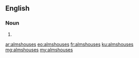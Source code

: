 ==English==

===Noun===
{{head|en|plural}}

# {{plural of|almshouse|lang=en|nocat=1}}

[[ar:almshouses]]
[[eo:almshouses]]
[[fr:almshouses]]
[[ku:almshouses]]
[[mg:almshouses]]
[[my:almshouses]]